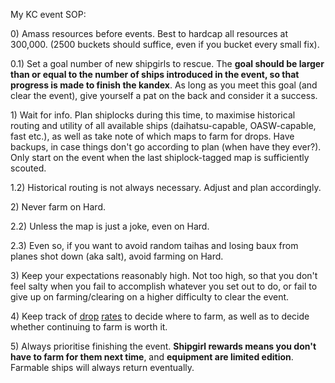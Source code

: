 My KC event SOP:

0) Amass resources before events. Best to hardcap all resources at 300,000. (2500 buckets should suffice, even if you bucket every small fix).

0.1) Set a goal number of new shipgirls to rescue. The '''goal should be larger than or equal to the number of ships introduced in the event, so that progress is made to finish the kandex'''. As long as you meet this goal (and clear the event), give yourself a pat on the back and consider it a success.

1) Wait for info. Plan shiplocks during this time, to maximise historical routing and utility of all available ships (daihatsu-capable, OASW-capable, fast etc.), as well as take note of which maps to farm for drops. Have backups, in case things don't go according to plan (when have they ever?). Only start on the event when the last shiplock-tagged map is sufficiently scouted.

1.2) Historical routing is not always necessary. Adjust and plan accordingly.

2) Never farm on Hard.

2.2) Unless the map is just a joke, even on Hard.

2.3) Even so, if you want to avoid random taihas and losing baux from planes shot down (aka salt), avoid farming on Hard.

3) Keep your expectations reasonably high. Not too high, so that you don't feel salty when you fail to accomplish whatever you set out to do, or fail to give up on farming/clearing on a higher difficulty to clear the event.

4) Keep track of [http://www.kancolle-db.net/ drop] [https://db.kcwiki.org/drop/ rates] to decide where to farm, as well as to decide whether continuing to farm is worth it.

5) Always prioritise finishing the event. '''Shipgirl rewards means you don't have to farm for them next time''', and '''equipment are limited edition'''. Farmable ships will always return eventually.